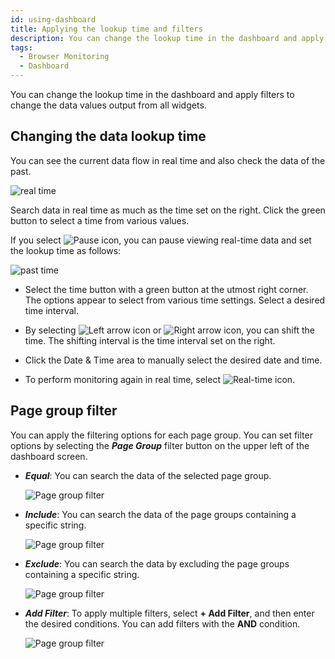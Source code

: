 ```yaml
---
id: using-dashboard
title: Applying the lookup time and filters
description: You can change the lookup time in the dashboard and apply filters to change the data values output from all widgets.
tags:
  - Browser Monitoring
  - Dashboard
---
```


You can change the lookup time in the dashboard and apply filters to change the data values output from all widgets.

## Changing the data lookup time

You can see the current data flow in real time and also check the data of the past.

![real time](/img/browser-time-selector.png)

Search data in real time as much as the time set on the right. Click the green button to select a time from various values.

If you select ![Pause icon](/img/ico-pause.svg), you can pause viewing real-time data and set the lookup time as follows:

![past time](/img/browser-time-selector-past.png)

-   Select the time button with a green button at the utmost right corner. The options appear to select from various time settings. Select a desired time interval.

-   By selecting ![Left arrow icon](/img/left-arrow.svg) or ![Right arrow icon](/img/right-arrow.svg), you can shift the time. The shifting interval is the time interval set on the right.

-   Click the Date & Time area to manually select the desired date and time.

-   To perform monitoring again in real time, select ![Real-time icon](/img/ico-play-time.svg).

## Page group filter

You can apply the filtering options for each page group. You can set filter options by selecting the **_Page Group_** filter button on the upper left of the dashboard screen. 

-   **_Equal_**: You can search the data of the selected page group.

    ![Page group filter](/img/browser-dashboard-filter.png)

<!---->

-   **_Include_**: You can search the data of the page groups containing a specific string.

    ![Page group filter](/img/browser-dashboard-filter-include.png)

-   **_Exclude_**: You can search the data by excluding the page groups containing a specific string.

    ![Page group filter](/img/browser-dashboard-filter-exclude.png)

-   **_Add Filter_**: To apply multiple filters, select **+ Add Filter**, and then enter the desired conditions. You can add filters with the **AND** condition.

    ![Page group filter](/img/browser-dashboard-filter-and.png)
